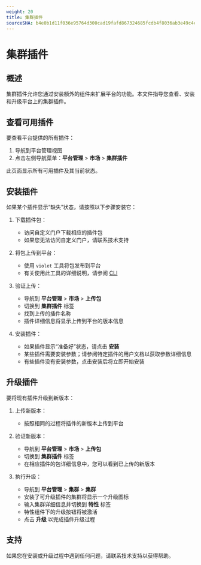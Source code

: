 ```yaml
---
weight: 20
title: 集群插件
sourceSHA: b4e0b1d11f036e95764d300cad19fafd867324685fcdb4f8036ab3e49c4c1436
---
```


# 集群插件

## 概述

集群插件允许您通过安装额外的组件来扩展平台的功能。本文件指导您查看、安装和升级平台上的集群插件。

## 查看可用插件

要查看平台提供的所有插件：

1. 导航到平台管理视图
2. 点击左侧导航菜单：**平台管理** > **市场** > **集群插件**

此页面显示所有可用插件及其当前状态。

## 安装插件

如果某个插件显示“缺失”状态，请按照以下步骤安装它：

1. 下载插件包：
   - 访问自定义门户下载相应的插件包
   - 如果您无法访问自定义门户，请联系技术支持

2. 将包上传到平台：
   - 使用 `violet` 工具将包发布到平台
   - 有关使用此工具的详细说明，请参阅 [CLI](/ui/cli_tools/index.mdx)

3. 验证上传：
   - 导航到 **平台管理** > **市场** > **上传包**
   - 切换到 **集群插件** 标签
   - 找到上传的插件名称
   - 插件详细信息将显示上传到平台的版本信息

4. 安装插件：
   - 如果插件显示“准备好”状态，请点击 **安装**
   - 某些插件需要安装参数；请参阅特定插件的用户文档以获取参数详细信息
   - 有些插件没有安装参数，点击安装后将立即开始安装

## 升级插件

要将现有插件升级到新版本：

1. 上传新版本：
   - 按照相同的过程将插件的新版本上传到平台

2. 验证新版本：
   - 导航到 **平台管理** > **市场** > **上传包**
   - 切换到 **集群插件** 标签
   - 在相应插件的包详细信息中，您可以看到已上传的新版本

3. 执行升级：
   - 导航到 **平台管理** > **集群** > **集群**
   - 安装了可升级插件的集群将显示一个升级图标
   - 输入集群详细信息并切换到 **特性** 标签
   - 特性组件下的升级按钮将被激活
   - 点击 **升级** 以完成插件升级过程

## 支持

如果您在安装或升级过程中遇到任何问题，请联系技术支持以获得帮助。
